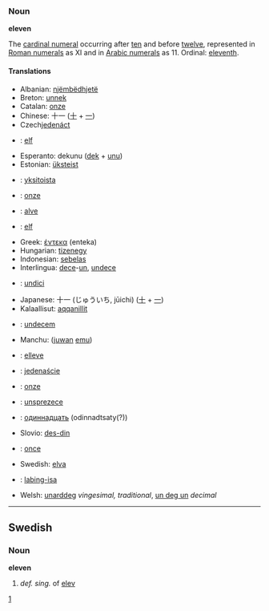 ===Noun===
'''eleven'''

The [[cardinal numeral]] occurring after [[ten]] and before [[twelve]], represented in [[Roman numerals]] as XI and in [[Arabic numerals]] as 11.  Ordinal: [[eleventh]].

====Translations====
*Albanian: [[njëmbëdhjetë]]
*Breton: [[unnek]]
*Catalan: [[onze]]
*Chinese: 十一 ([[十]] + [[一]])
*Czech[[jedenáct]]
*{{nl}}: [[elf]]
*Esperanto: dekunu ([[dek]] + [[unu]])
*Estonian: [[üksteist]]
*{{fi}}: [[yksitoista]]
*{{fr}}: [[onze]]
*{{fy}}: [[alve]]
*{{de}}: [[elf]]
*Greek: [[έντεκα]] (enteka)
*Hungarian: [[tizenegy]]
*Indonesian: [[sebelas]]
*Interlingua: [[dece]]-[[un]], [[undece]]
*{{it}}: [[undici]]
*Japanese: 十一 (じゅういち, jūichi) ([[十]] + [[一]])
*Kalaallisut: [[aqqanillit]]
*{{la}}: [[undecem]]
*Manchu: ([[juwan]] [[emu]])
*{{no}}: [[elleve]]
*{{pl}}: [[jedenaście]]
*{{pt}}: [[onze]]
*{{ro}}: [[unsprezece]]
*{{ru}}: [[одиннадцать]] (odinnadtsaty(?))
*Slovio: [[des-din]]
*{{es}}: [[once]]
*Swedish: [[elva]]
*{{tl}}: [[labing-isa]]
*Welsh: [[unarddeg]] ''vingesimal, traditional'', [[un deg un]] ''decimal''


----

==Swedish==
===Noun===
'''eleven''' 

#''def. sing.'' of [[elev]]

[[Category:English cardinal numbers|1]]